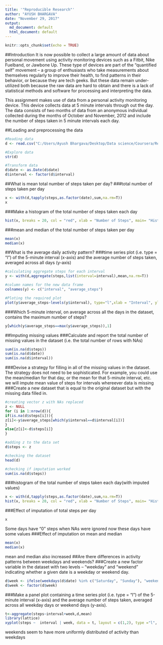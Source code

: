 ---
title: '"Reproducible Research"'
author: "AYUSH BHARGAVA"
date: "November 29, 2017"
output:
  md_document: default
  html_document: default
---

```{r setup, include=FALSE}
knitr::opts_chunk$set(echo = TRUE)
```
##Introduction
It is now possible to collect a large amount of data about personal movement using activity monitoring devices such as a Fitbit, Nike Fuelband, or Jawbone Up. These type of devices are part of the “quantified self” movement – a group of enthusiasts who take measurements about themselves regularly to improve their health, to find patterns in their behavior, or because they are tech geeks. But these data remain under-utilized both because the raw data are hard to obtain and there is a lack of statistical methods and software for processing and interpreting the data.

This assignment makes use of data from a personal activity monitoring device. This device collects data at 5 minute intervals through out the day. The data consists of two months of data from an anonymous individual collected during the months of October and November, 2012 and include the number of steps taken in 5 minute intervals each day.

##Loading and preprocessing the data
```{r}
#Reading data
d <- read.csv("C:/Users/Ayush Bhargava/Desktop/Data science/Coursera/Reproducible Research/week2 Assignment/repdata%2Fdata%2Factivity/activity.csv",stringsAsFactors=FALSE)

#Explore data
str(d)

#Transform data
d$date <- as.Date(d$date)
d$interval <- factor(d$interval)

```
##What is mean total number of steps taken per day?
###total number of steps taken per day
```{r}
x <- with(d,tapply(steps,as.factor(date),sum,na.rm=T))
x
```
###Make a histogram of the total number of steps taken each day
```{r}
hist(x, breaks = 20, col = "red", xlab = "Number of Steps", main= "Histogram of the total number of steps taken each day(without imputed values")
```

###mean and median of the total number of steps taken per day
```{r}
mean(x)
median(x)
```
##What is the average daily activity pattern?
###time series plot (i.e. type = "l") of the 5-minute interval (x-axis) and the average number of steps taken, averaged across all days (y-axis)
```{r}
#calculating aggregate steps for each interval
y <- with(d,aggregate(steps,list(interval=interval),mean,na.rm=T))

#column names for the new data frame
colnames(y) <- c("interval", "average_steps")

#Ploting the required plot
plot(y$average_steps~levels(y$interval), type="l",xlab = "Interval", ylab = "Average Number of Steps", main = "Average Daily Activity Pattern",  col ="blue")
```

###Which 5-minute interval, on average across all the days in the dataset, contains the maximum number of steps?
```{r}
y[which(y$average_steps==max(y$average_steps)),1]
```
##Imputing missing values
###Calculate and report the total number of missing values in the dataset (i.e. the total number of rows with NAs)
```{r}
sum(is.na(d$steps))
sum(is.na(d$date))
sum(is.na(d$interval))
```
###Devise a strategy for filling in all of the missing values in the dataset. The strategy does not need to be sophisticated. For example, you could use the mean/median for that day, or the mean for that 5-minute interval, etc.
we will impute mean value of steps for intervals whereever data is missing
###Create a new dataset that is equal to the original dataset but with the missing data filled in.
```{r}
#creating vector z with NAs replaced 
z <- NULL
for (i in 1:nrow(d)){
if(is.na(d$steps[i])){
z[i]<-y$average_steps[which(y$interval==d$interval[i])]
}
else{z[i]<-d$steps[i]}
}

#adding z to the data set
d$steps <- z

#checking the dataset
head(d)

#checking if imputation worked 
sum(is.na(d$steps))
```
###histogram of the total number of steps taken each day(with imputed values)
```{r}
x <- with(d,tapply(steps,as.factor(date),sum,na.rm=T))
hist(x, breaks = 20, col = "red", xlab = "Number of Steps", main= "Histogram of the total number of steps taken each day(with imputed values")
```

###Effect of imputation of total steps per day
```{r}
x
```
Some days have "0" steps when NAs were ignored now these days have some values 
###Effect of imputation on mean and median
```{r}
mean(x)
median(x)
```
mean and median also increased 
##Are there differences in activity patterns between weekdays and weekends?
###Create a new factor variable in the dataset with two levels – “weekday” and “weekend” indicating whether a given date is a weekday or weekend day.
```{r}
d$week <- ifelse(weekdays(d$date) %in% c("Saturday", "Sunday"), "weekend", "weekday")
d$week <- factor(d$week)
```
###Make a panel plot containing a time series plot (i.e. type = "l") of the 5-minute interval (x-axis) and the average number of steps taken, averaged across all weekday days or weekend days (y-axis).
```{r}
t<-aggregate(steps~interval+week,d,mean)
library(lattice)
xyplot(steps ~  interval | week, data = t, layout = c(1,2), type ="l", ylab="Number of Steps")
```

weekends seem to have more uniformly distributed of activity than weekdays












